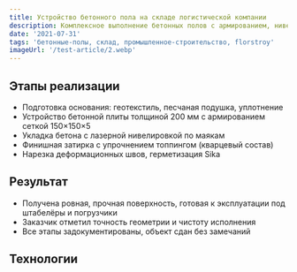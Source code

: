 ```yaml
---
title: Устройство бетонного пола на складе логистической компании
description: Комплексное выполнение бетонных полов с армированием, нивелировкой и финишной обработкой на объекте площадью 1200 м²
date: '2021-07-31'
tags: 'бетонные-полы, склад, промышленное-строительство, florstroy'
imageUrl: '/test-article/2.webp'
---
```


<Quote
  content="Работы выполнены в сжатые сроки, с соблюдением всех требований к ровности, прочности и эксплуатационной нагрузке."
  author="FlorStroy"
  cite="https://florstroy.ru/"
/>

## Этапы реализации

- Подготовка основания: геотекстиль, песчаная подушка, уплотнение  
- Устройство бетонной плиты толщиной 200 мм с армированием сеткой 150×150×5  
- Укладка бетона с лазерной нивелировкой по маякам  
- Финишная затирка с упрочнением топпингом (кварцевый состав)  
- Нарезка деформационных швов, герметизация Sika  

<ArticleImage src="/test-article/2.webp" alt="Процесс укладки бетона" />

## Результат

- Получена ровная, прочная поверхность, готовая к эксплуатации под штабелёры и погрузчики  
- Заказчик отметил точность геометрии и чистоту исполнения  
- Все этапы задокументированы, объект сдан без замечаний  

<Quote
  content="Бетонный пол выдерживает нагрузку до 5 тонн на ось, идеально подходит для складской логистики."
  author="Технический директор проекта"
  cite="https://florstroy.ru/"
/>

## Технологии

<Code
  code="Бетон B25 W6 F200\nАрмирование: сетка 150×150×5\nТоппинг: кварцевый, 5 кг/м²\nГерметик: Sika ProSeal\nОборудование: лазерная рейка, шовный резчик, затирочные машины"
  language="text"
/>
